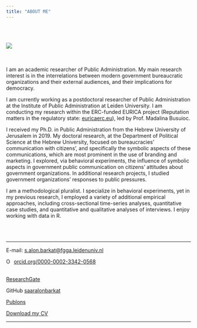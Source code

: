 ---
title: "ABOUT ME"
---
<br><br>
<div style="width:200px; height=200px">
![](images/saaralonbarkat.jpg)
</div>
 
<br><br>
I am an academic researcher of Public Administration. My main research interest is in the interrelations between modern government bureaucratic organizations and their external audiences, and their implications for democracy.

I am currently working as a postdoctoral researcher of Public Administration at the Institute of Public Administration at Leiden University. I am conducting my research within the ERC-funded EURICA project (Reputation matters in the regulatory state: [euricaerc.eu](http://euricaerc.eu/)), led by Prof. Madalina Busuioc. 

I received my Ph.D. in Public Administration from the Hebrew University of Jerusalem in 2019. My doctoral research,  at the Department of Political Science at the Hebrew University, focused on bureaucracies’ communication with citizens’, and specifically the symbolic aspects of these communications, which are most prominent in the use of branding and marketing. I explored, via behavioral experiments, the influence of symbolic aspects in government public communication on citizens’ attitudes about government organizations. In additional research projects, I studied government organizations’ responses to public pressures.

I am a methodological pluralist. I specialize in behavioral experiments, yet in my previous research, I employed a variety of additional empirical approaches, including cross-sectional time-series analyses, quantitative case studies, and quantitative and qualitative analyses of interviews. I enjoy working with data in R.


<br><br>

---

E-mail: [s.alon.barkat@fgga.leidenuniv.nl](mailto:s.alon.barkat@fgga.leidenuniv.nl)

<div itemscope itemtype="https://schema.org/Person"><a itemprop="sameAs" content="https://orcid.org/0000-0002-3342-0568" href="https://orcid.org/0000-0002-3342-0568" target="orcid.widget" rel="noopener noreferrer" style="vertical-align:top;"><img src="https://orcid.org/sites/default/files/images/orcid_16x16.png" style="width:1em;margin-right:.5em;" alt="ORCID iD icon">orcid.org/0000-0002-3342-0568</a></div>

<br>
[ResearchGate](https://www.researchgate.net/profile/Saar_Alon-Barkat)  

GitHub [saaralonbarkat](https://github.com/saaralonbarkat)

[Publons](https://publons.com/researcher/1367408/saar-alon-barkat/)
<br>

[Download my CV](https://github.com/saaralonbarkat/site/raw/master/files/Saar%20Alon-Barkat%20CV%2030.1.19.pdf) 


---
